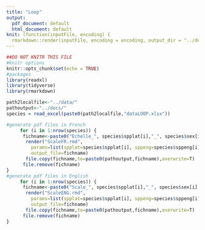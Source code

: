 ```yaml
---
title: "Loop"
output:
  pdf_document: default
  html_document: default
knit: (function(inputFile, encoding) {
  rmarkdown::render(inputFile, encoding = encoding, output_dir = "../docs/") })
---
```


```r
##DO NOT KNITR THIS FILE
#knitr options
knitr::opts_chunk$set(echo = TRUE)
#packages
library(readxl)
library(tidyverse)
library(rmarkdown)
```

```r
path2localfile<-"../data/"
pathoutput<-"../docs/"
species = read_excel(paste0(path2localfile,"dataLOOP.xlsx"))
```

```r
#generate pdf files in French
     for (i in 1:nrow(species)) {
      fichname<-paste0("Echelle_", species$spplat[i],"_", species$sex[i], ".pdf")
       render("ScaleFR.rmd", 
         params=list(spplat=species$spplat[i], sppeng=species$sppeng[i], sex=species$sex[i], sppfr=species$sppfr[i]),
         output_file=fichname)
       file.copy(fichname,to=paste0(pathoutput,fichname),overwrite=T)
      file.remove(fichname)
}
#generate pdf files in English
     for (i in 1:nrow(species)) {
      fichname<-paste0("Scale_", species$spplat[i],"_", species$sex[i], ".pdf")
       render("ScaleENG.rmd", 
         params=list(spplat=species$spplat[i], sppeng=species$sppeng[i], sex=species$sex[i], sppfr=species$sppfr[i]),
         output_file=fichname)
       file.copy(fichname,to=paste0(pathoutput,fichname),overwrite=T)
      file.remove(fichname)
}
```

